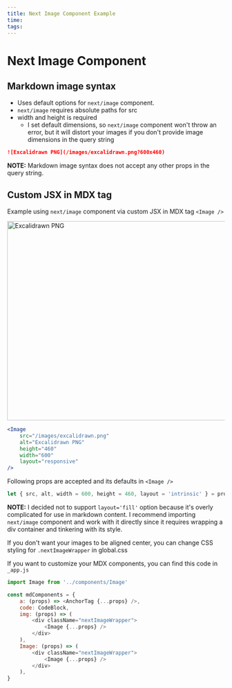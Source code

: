```yaml
---
title: Next Image Component Example
time:
tags:
---
```


# Next Image Component

## Markdown image syntax

- Uses default options for `next/image` component.
- `next/image` requires absolute paths for src
- width and height is required
  - I set default dimensions, so `next/image` component won't throw an error, but it will distort your images if you don't provide image dimensions in the query string

```markdown
![Excalidrawn PNG](/images/excalidrawn.png?600x460)
```

**NOTE:** Markdown image syntax does not accept any other props in the query string.

## Custom JSX in MDX tag

Example using `next/image` component via custom JSX in MDX tag `<Image />`

<Image
	src="/images/excalidrawn.png"
	alt="Excalidrawn PNG"
	height="460"
	width="600"
	layout="responsive"
/>

```jsx
<Image
	src="/images/excalidrawn.png"
	alt="Excalidrawn PNG"
	height="460"
	width="600"
	layout="responsive"
/>
```

Following props are accepted and its defaults in `<Image />`

```js
let { src, alt, width = 600, height = 460, layout = 'intrinsic' } = props
```

**NOTE:** I decided not to support `layout='fill'` option because it's overly complicated for use in markdown content. I recommend importing `next/image` component and work with it directly since it requires wrapping a div container and tinkering with its style.

If you don't want your images to be aligned center, you can change CSS styling for `.nextImageWrapper` in global.css

If you want to customize your MDX components, you can find this code in `_app.js`

```js
import Image from '../components/Image'

const mdComponents = {
	a: (props) => <AnchorTag {...props} />,
	code: CodeBlock,
	img: (props) => (
		<div className="nextImageWrapper">
			<Image {...props} />
		</div>
	),
	Image: (props) => (
		<div className="nextImageWrapper">
			<Image {...props} />
		</div>
	),
}
```
